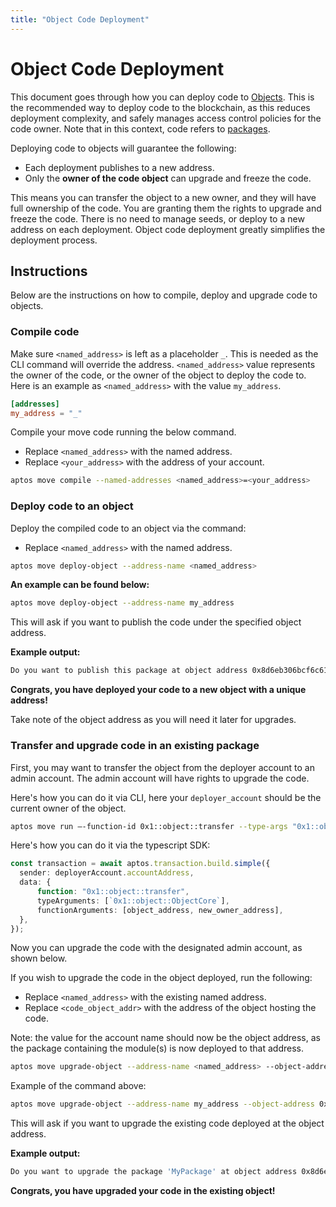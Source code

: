 ```yaml
---
title: "Object Code Deployment"
---
```


# Object Code Deployment

This document goes through how you can deploy code to [Objects](objects.mdx). This is the recommended way to deploy code to the blockchain, as this reduces deployment complexity,
and safely manages access control policies for the code owner. Note that in this context, code refers to [packages](book/packages.mdx).

Deploying code to objects will guarantee the following:
- Each deployment publishes to a new address.
- Only the **owner of the code object** can upgrade and freeze the code.

This means you can transfer the object to a new owner, and they will have full ownership of the code. You are granting them the rights to upgrade and freeze the code.
There is no need to manage seeds, or deploy to a new address on each deployment. Object code deployment greatly simplifies the deployment process.

## Instructions

Below are the instructions on how to compile, deploy and upgrade code to objects.


<Steps>

### Compile code

Make sure `<named_address>` is left as a placeholder `_`. This is needed as the CLI command will override the address. `<named_address>` value represents the owner of the code, or the owner of the object to deploy the code to.
Here is an example as `<named_address>` with the value `my_address`.

```toml filename="Move.toml"
[addresses]
my_address = "_"
```

Compile your move code running the below command.
- Replace `<named_address>` with the named address.
- Replace `<your_address>` with the address of your account.

```bash filename="Terminal"
aptos move compile --named-addresses <named_address>=<your_address>
```

### Deploy code to an object

Deploy the compiled code to an object via the command:
- Replace `<named_address>` with the named address.

```bash filename="Terminal"
aptos move deploy-object --address-name <named_address>
```

**An example can be found below:**

```bash filename="Terminal"
aptos move deploy-object --address-name my_address
```

This will ask if you want to publish the code under the specified object address.

**Example output:**

```bash filename="Terminal"
Do you want to publish this package at object address 0x8d6eb306bcf6c61dbaa0dbf8daa8252e121b63e95991afcab3b12d3be7f001ab [yes/no] >
```

**Congrats, you have deployed your code to a new object with a unique address!**

Take note of the object address as you will need it later for upgrades.

### Transfer and upgrade code in an existing package

First, you may want to transfer the object from the deployer account to an admin account. The admin account will have rights to upgrade the code. 

Here's how you can do it via CLI, here your `deployer_account` should be the current owner of the object. 
```bash
aptos move run —-function-id 0x1::object::transfer --type-args "0x1::object::ObjectCore" -—args address:<object_address> address:<new_owner_address> —-profile <deployer_account_profile>
```

Here's how you can do it via the typescript SDK:
```typescript
const transaction = await aptos.transaction.build.simple({
  sender: deployerAccount.accountAddress,
  data: {
	  function: "0x1::object::transfer",
      typeArguments: [`0x1::object::ObjectCore`],
	  functionArguments: [object_address, new_owner_address],
  },
});
```
Now you can upgrade the code with the designated admin account, as shown below.

If you wish to upgrade the code in the object deployed, run the following:
- Replace `<named_address>` with the existing named address.
- Replace `<code_object_addr>` with the address of the object hosting the code.

Note: the value for the account name should now be the object address, as the package containing the module(s) is now deployed to that address.

```bash filename="Terminal"
aptos move upgrade-object --address-name <named_address> --object-address <code_object_addr>
```

Example of the command above:

```bash filename="Terminal"
aptos move upgrade-object --address-name my_address --object-address 0x8d6eb306bcf6c61dbaa0dbf8daa8252e121b63e95991afcab3b12d3be7f001ab
```

This will ask if you want to upgrade the existing code deployed at the object address.

**Example output:**

```bash filename="Terminal"
Do you want to upgrade the package 'MyPackage' at object address 0x8d6eb306bcf6c61dbaa0dbf8daa8252e121b63e95991afcab3b12d3be7f001ab [yes/no]
```

**Congrats, you have upgraded your code in the existing object!**


</Steps>
